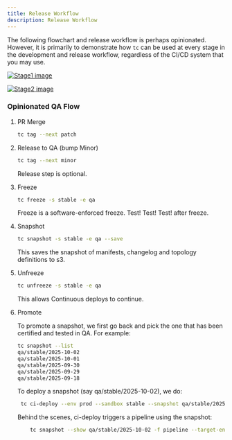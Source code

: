 ```yaml
---
title: Release Workflow
description: Release Workflow
---
```


The following flowchart and release workflow is perhaps opinionated. However, it is primarily to demonstrate how `tc` can be used at every stage in the development and release workflow, regardless of the CI/CD system that you may use.

[![Stage1 image]][Stage1 source]

[Stage1 image]: ../../../assets/release-1.png
[Stage1 source]: ../../../assets/release-1.png


[![Stage2 image]][Stage2 source]

[Stage2 image]: ../../../assets/release-2.png
[Stage2 source]: ../../../assets/release-2.png



### Opinionated QA Flow

<Steps>

1. PR Merge

	```sh
	tc tag --next patch
	```

2. Release to QA (bump Minor)

	```sh
	tc tag --next minor
	```

	Release step is optional.

3. Freeze

	```sh
	tc freeze -s stable -e qa
	```

	Freeze is a software-enforced freeze. Test! Test! Test! after freeze.

4. Snapshot

	```sh
	tc snapshot -s stable -e qa --save
	```

	This saves the snapshot of manifests, changelog and topology definitions to s3.

5. Unfreeze


	```sh
	tc unfreeze -s stable -e qa
	```
	This allows Continuous deploys to continue.

6. Promote

	To promote a snapshot, we first go back and pick the one that has been certified and tested in QA.
	For example:

	```sh
	tc snapshot --list
	qa/stable/2025-10-02
	qa/stable/2025-10-01
	qa/stable/2025-09-30
	qa/stable/2025-09-29
	qa/stable/2025-09-18
	```

	To deploy a snapshot (say qa/stable/2025-10-02), we do:

	```sh
	 tc ci-deploy --env prod --sandbox stable --snapshot qa/stable/2025-10-02
	```

	Behind the scenes, ci-deploy triggers a pipeline using the snapshot:

	```sh
   		tc snapshot --show qa/stable/2025-10-02 -f pipeline --target-env dev --target-sandbox stable
    ```


</Steps>
